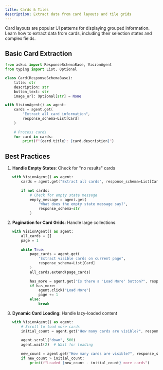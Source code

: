 ```yaml
---
title: Cards & Tiles  
description: Extract data from card layouts and tile grids
---
```


Card layouts are popular UI patterns for displaying grouped information. Learn how to extract data from cards, including their selection states and complex fields.

## Basic Card Extraction

```python
from askui import ResponseSchemaBase, VisionAgent
from typing import List, Optional

class Card(ResponseSchemaBase):
    title: str
    description: str
    button_text: str
    image_url: Optional[str] = None

with VisionAgent() as agent:
    cards = agent.get(
        "Extract all card information",
        response_schema=List[Card]
    )
    
    # Process cards
    for card in cards:
        print(f"{card.title}: {card.description}")
```

## Best Practices

1. **Handle Empty States**: Check for "no results" cards
   ```python
   with VisionAgent() as agent:
       cards = agent.get("Extract all cards", response_schema=List[Card])
       
       if not cards:
           # Check for empty state message
           empty_message = agent.get(
               "What does the empty state message say?",
               response_schema=str
           )
   ```

2. **Pagination for Card Grids**: Handle large collections
   ```python
   with VisionAgent() as agent:
       all_cards = []
       page = 1
       
       while True:
           page_cards = agent.get(
               "Extract visible cards on current page",
               response_schema=List[Card]
           )
           all_cards.extend(page_cards)
           
           has_more = agent.get("Is there a 'Load More' button?", response_schema=bool)
           if has_more:
               agent.click("Load More")
               page += 1
           else:
               break
   ```

3. **Dynamic Card Loading**: Handle lazy-loaded content
   ```python
   with VisionAgent() as agent:
       # Scroll to load more cards
       initial_count = agent.get("How many cards are visible?", response_schema=int)
       
       agent.scroll("down", 500)
       agent.wait(2)  # Wait for loading
       
       new_count = agent.get("How many cards are visible?", response_schema=int)
       if new_count > initial_count:
           print(f"Loaded {new_count - initial_count} more cards")
   ```
